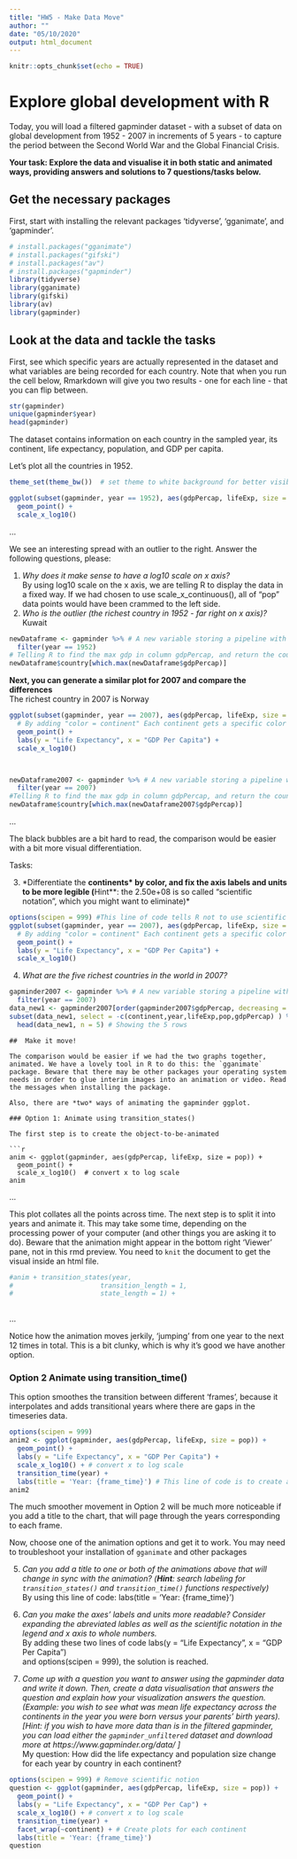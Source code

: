 ---
title: "HW5 - Make Data Move"
author: ""
date: "05/10/2020"
output: html_document
---

```{r setup, include=FALSE}
knitr::opts_chunk$set(echo = TRUE)
```

#  Explore global development with R
Today, you will load a filtered gapminder dataset -  with a subset of data on global development from 1952 - 2007 in increments of 5 years - to capture the period between the Second World War and the Global Financial Crisis. 

**Your task: Explore the data and visualise it in both static and animated ways, providing answers and solutions to 7 questions/tasks below.**

## Get the necessary packages
First, start with installing the relevant packages 'tidyverse', 'gganimate', and 'gapminder'.

```{r libraries, echo = FALSE}
# install.packages("gganimate")
# install.packages("gifski")
# install.packages("av")
# install.packages("gapminder")
library(tidyverse)
library(gganimate)
library(gifski)
library(av)
library(gapminder)
```

## Look at the data and tackle the tasks
First, see which specific years are actually represented in the dataset and what variables are being recorded for each country. Note that when you run the cell below, Rmarkdown will give you two results - one for each line - that you can flip between.
```{r}
str(gapminder)
unique(gapminder$year)
head(gapminder)
```

The dataset contains information on each country in the sampled year, its continent, life expectancy, population, and GDP per capita.

Let's plot all the countries in 1952.
```{r 1957}
theme_set(theme_bw())  # set theme to white background for better visibility

ggplot(subset(gapminder, year == 1952), aes(gdpPercap, lifeExp, size = pop)) +
  geom_point() +
  scale_x_log10() 
```

...

We see an interesting spread with an outlier to the right. Answer the following questions, please:


1. *Why does it make sense to have a log10 scale on x axis?*     
By using log10 scale on the x axis, we are telling R to display the data in a fixed way. If we had chosen to use scale_x_continuous(), all of "pop" data points would have been crammed to the left side.
2. *Who is the outlier (the richest country in 1952 - far right on x axis)?*    
Kuwait
```{r}
newDataframe <- gapminder %>% # A new variable storing a pipeline with a new dataframe for the year 1952.
  filter(year == 1952)
# Telling R to find the max gdp in column gdpPercap, and return the country name.
newDataframe$country[which.max(newDataframe$gdpPercap)]

```



**Next, you can generate a similar plot for 2007 and compare the differences**   
The richest country in 2007 is Norway
```{r 2007}

ggplot(subset(gapminder, year == 2007), aes(gdpPercap, lifeExp, size = pop)) +
  # By adding "color = continent" Each continent gets a specific color 
  geom_point() +
  labs(y = "Life Expectancy", x = "GDP Per Capita") +
  scale_x_log10() 



newDataframe2007 <- gapminder %>% # A new variable storing a pipeline with a new dataframe for the year 2007
  filter(year == 2007)
#Telling R to find the max gdp in column gdpPercap, and return the country name.
newDataframe$country[which.max(newDataframe2007$gdpPercap)]

```

...

The black bubbles are a bit hard to read, the comparison would be easier with a bit more visual differentiation.

Tasks:

3. *Differentiate the **continents* by color, and fix the axis labels and units to be more legible (**Hint**: the 2.50e+08 is so called "scientific notation", which you might want to eliminate)*
```{r 2007b}

options(scipen = 999) #This line of code tells R not to use scientific notion
ggplot(subset(gapminder, year == 2007), aes(gdpPercap, lifeExp, size = pop, color = continent)) +
  # By adding "color = continent" Each continent gets a specific color 
  geom_point() +
  labs(y = "Life Expectancy", x = "GDP Per Capita") +
  scale_x_log10() 

```

4. *What are the five richest countries in the world in 2007?*

```{r}

gapminder2007 <- gapminder %>% # A new variable storing a pipeline with a new dataframe for the year 2007
  filter(year == 2007)
data_new1 <- gapminder2007[order(gapminder2007$gdpPercap, decreasing = TRUE), ]  # Order data descending
subset(data_new1, select = -c(continent,year,lifeExp,pop,gdpPercap) ) %>%  # Deleting columns
  head(data_new1, n = 5) # Showing the 5 rows

```

```
##  Make it move!

The comparison would be easier if we had the two graphs together, animated. We have a lovely tool in R to do this: the `gganimate` package. Beware that there may be other packages your operating system needs in order to glue interim images into an animation or video. Read the messages when installing the package.

Also, there are *two* ways of animating the gapminder ggplot.

### Option 1: Animate using transition_states() 

The first step is to create the object-to-be-animated

```{r anim1 start}

anim <- ggplot(gapminder, aes(gdpPercap, lifeExp, size = pop)) +
  geom_point() +
  scale_x_log10()  # convert x to log scale
anim

```

...

This plot collates all the points across time. The next step is to split it into years and animate it. This may take some time, depending on the processing power of your computer (and other things you are asking it to do). Beware that the animation might appear in the bottom right 'Viewer' pane, not in this rmd preview. You need to `knit` the document to get the visual inside an html file.

```{r anim1, echo=FALSE}

#anim + transition_states(year, 
#                      transition_length = 1,
#                      state_length = 1) +
                      

```
...

Notice how the animation moves jerkily, 'jumping' from one year to the next 12 times in total. This is a bit clunky, which is why it's good we have another option. 


### Option 2 Animate using transition_time()
This option smoothes the transition between different 'frames', because it interpolates and adds transitional years where there are gaps in the timeseries data.

```{r anim2}

options(scipen = 999)
anim2 <- ggplot(gapminder, aes(gdpPercap, lifeExp, size = pop)) +
  geom_point() +
  labs(y = "Life Expectancy", x = "GDP Per Capita") +
  scale_x_log10() + # convert x to log scale
  transition_time(year) +
  labs(title = 'Year: {frame_time}') # This line of code is to create a moving title 
anim2

```

The much smoother movement in Option 2 will be much more noticeable if you add a title to the chart, that will page through the years corresponding to each frame.

Now, choose one of the animation options and get it to work. You may need to troubleshoot your installation of `gganimate` and other packages 


5. *Can you add a title to one or both of the animations above that will change* 
 *in sync with the animation?* *(**Hint**: search labeling for `transition_states()` and `transition_time()` functions respectively)*         
By using this line of code: labs(title = 'Year: {frame_time}')


6. *Can you make the axes' labels and units more readable? Consider expanding the abreviated lables as well as the scientific notation in the legend and x axis to whole numbers.*     
By adding these two lines of code labs(y = "Life Expectancy", x = "GDP Per Capita")    
and options(scipen = 999), the solution is reached.



7. *Come up with a question you want to answer using the gapminder data and write it down. Then, create a data visualisation that answers the question and explain how your visualization answers the question. (Example: you wish to see what was mean life expectancy across the continents in the year you were born versus your parents' birth years). [Hint: if you wish to have more data than is in the filtered gapminder, you can load either the `gapminder_unfiltered` dataset and download more at https://www.gapminder.org/data/ ]*         
My question: How did the life expectancy and population size change for each year by country in each continent?

```{r}

options(scipen = 999) # Remove scientific notion
question <- ggplot(gapminder, aes(gdpPercap, lifeExp, size = pop)) +
  geom_point() +
  labs(y = "Life Expectancy", x = "GDP Per Cap") +
  scale_x_log10() + # convert x to log scale
  transition_time(year) +
  facet_wrap(~continent) + # Create plots for each continent
  labs(title = 'Year: {frame_time}')
question

```


